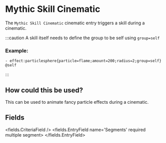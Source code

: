 
# Mythic Skill Cinematic 

The `Mythic Skill Cinematic` cinematic entry triggers a skill during a cinematic.

:::caution
A skill itself needs to define the group to be self using `group=self`

### Example:
```
- effect:particlesphere{particle=flame;amount=200;radius=2;group=self} @self
```
:::

## How could this be used?

This can be used to animate fancy particle effects during a cinematic.


## Fields

<fields.CriteriaField />
<fields.EntryField name='Segments' required multiple segment>
</fields.EntryField>
